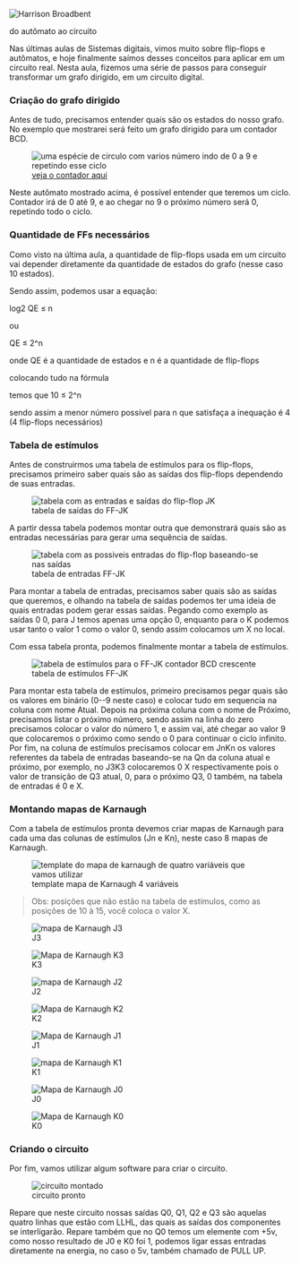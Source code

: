 




![[Harrison
Broadbent](https://unsplash.com/@harrisonbroadbent)](https://cdn-images-1.medium.com/max/800/0*EbHGCP_jOdFYfQ4I)


do autômato ao circuito

Nas últimas aulas de Sistemas digitais, vimos muito sobre flip-flops e
autômatos, e hoje finalmente saímos desses conceitos para aplicar em um
circuito real. Nesta aula, fizemos uma série de passos para conseguir
transformar um grafo dirigido, em um circuito digital.








### Criação do grafo dirigido

Antes de tudo, precisamos entender quais são os estados do nosso grafo.
No exemplo que mostrarei será feito um grafo dirigido para um contador
BCD.

<figure>
<img src="image_134.png"
alt="uma espécie de circulo com varios número indo de 0 a 9 e repetindo esse ciclo" />
<figcaption><a
href="https://automatonsimulator.com/#%7B%22type%22%3A%22DFA%22%2C%22dfa%22%3A%7B%22transitions%22%3A%7B%22start%22%3A%7B%22S%22%3A%22s0%22%7D%2C%22s0%22%3A%7B%22A%22%3A%22s1%22%7D%2C%22s1%22%3A%7B%22B%22%3A%22s2%22%7D%2C%22s2%22%3A%7B%22C%22%3A%22s3%22%7D%2C%22s3%22%3A%7B%22D%22%3A%22s4%22%7D%2C%22s4%22%3A%7B%22E%22%3A%22s5%22%7D%2C%22s5%22%3A%7B%22F%22%3A%22s6%22%7D%2C%22s6%22%3A%7B%22G%22%3A%22s7%22%7D%2C%22s7%22%3A%7B%22H%22%3A%22s8%22%7D%2C%22s8%22%3A%7B%22I%22%3A%22s9%22%7D%2C%22s9%22%3A%7B%22J%22%3A%22s0%22%7D%7D%2C%22startState%22%3A%22start%22%2C%22acceptStates%22%3A%5B%5D%7D%2C%22states%22%3A%7B%22start%22%3A%7B%7D%2C%22s0%22%3A%7B%22top%22%3A295.99998474121094%2C%22left%22%3A197%2C%22displayId%22%3A%220%20%280000%29%22%7D%2C%22s1%22%3A%7B%22top%22%3A144%2C%22left%22%3A326%2C%22displayId%22%3A%221%20%280001%29%22%7D%2C%22s2%22%3A%7B%22top%22%3A92%2C%22left%22%3A548%2C%22displayId%22%3A%222%20%280010%29%22%7D%2C%22s3%22%3A%7B%22top%22%3A89%2C%22left%22%3A772%2C%22displayId%22%3A%223%20%280011%29%22%7D%2C%22s4%22%3A%7B%22top%22%3A152%2C%22left%22%3A990%2C%22displayId%22%3A%224%20%280100%29%22%7D%2C%22s5%22%3A%7B%22top%22%3A289.99998474121094%2C%22left%22%3A1076%2C%22displayId%22%3A%225%20%280101%29%22%7D%2C%22s6%22%3A%7B%22top%22%3A448.99998474121094%2C%22left%22%3A880%2C%22displayId%22%3A%226%20%280110%29%22%7D%2C%22s7%22%3A%7B%22top%22%3A487.99998474121094%2C%22left%22%3A656%2C%22displayId%22%3A%227%20%280111%29%22%7D%2C%22s8%22%3A%7B%22top%22%3A448.99998474121094%2C%22left%22%3A477%2C%22displayId%22%3A%228%20%281000%29%22%7D%2C%22s9%22%3A%7B%22top%22%3A398.99998474121094%2C%22left%22%3A281%2C%22displayId%22%3A%229%20%281001%29%22%7D%7D%2C%22transitions%22%3A%5B%7B%22stateA%22%3A%22start%22%2C%22label%22%3A%22S%22%2C%22stateB%22%3A%22s0%22%7D%2C%7B%22stateA%22%3A%22s0%22%2C%22label%22%3A%22A%22%2C%22stateB%22%3A%22s1%22%7D%2C%7B%22stateA%22%3A%22s1%22%2C%22label%22%3A%22B%22%2C%22stateB%22%3A%22s2%22%7D%2C%7B%22stateA%22%3A%22s2%22%2C%22label%22%3A%22C%22%2C%22stateB%22%3A%22s3%22%7D%2C%7B%22stateA%22%3A%22s3%22%2C%22label%22%3A%22D%22%2C%22stateB%22%3A%22s4%22%7D%2C%7B%22stateA%22%3A%22s4%22%2C%22label%22%3A%22E%22%2C%22stateB%22%3A%22s5%22%7D%2C%7B%22stateA%22%3A%22s5%22%2C%22label%22%3A%22F%22%2C%22stateB%22%3A%22s6%22%7D%2C%7B%22stateA%22%3A%22s6%22%2C%22label%22%3A%22G%22%2C%22stateB%22%3A%22s7%22%7D%2C%7B%22stateA%22%3A%22s7%22%2C%22label%22%3A%22H%22%2C%22stateB%22%3A%22s8%22%7D%2C%7B%22stateA%22%3A%22s8%22%2C%22label%22%3A%22I%22%2C%22stateB%22%3A%22s9%22%7D%2C%7B%22stateA%22%3A%22s9%22%2C%22label%22%3A%22J%22%2C%22stateB%22%3A%22s0%22%7D%5D%2C%22bulkTests%22%3A%7B%22accept%22%3A%22%22%2C%22reject%22%3A%22%22%7D%7D">veja
o contador aqui</a></figcaption>
</figure>

Neste autômato mostrado acima, é possível entender que teremos um ciclo.
Contador irá de 0 até 9, e ao chegar no 9 o próximo número será 0,
repetindo todo o ciclo.








### Quantidade de FFs necessários

Como visto na última aula, a quantidade de flip-flops usada em um
circuito vai depender diretamente da quantidade de estados do grafo
(nesse caso 10 estados).

Sendo assim, podemos usar a equação:

log2 QE ≤ n

ou

QE ≤ 2\^n

onde QE é a quantidade de estados e n é a quantidade de flip-flops

colocando tudo na fórmula

temos que 10 ≤ 2\^n

sendo assim a menor número possível para n que satisfaça a inequação é 4
(4 flip-flops necessários)








### Tabela de estímulos

Antes de construirmos uma tabela de estímulos para os flip-flops,
precisamos primeiro saber quais são as saídas dos flip-flops dependendo
de suas entradas.

<figure>
<img src="image_135.png"
alt="tabela com as entradas e saídas do flip-flop JK" />
<figcaption>tabela de saídas do FF-JK</figcaption>
</figure>

A partir dessa tabela podemos montar outra que demonstrará quais são as
entradas necessárias para gerar uma sequência de saídas.

<figure>
<img src="image_136.png"
alt="tabela com as possiveis entradas do flip-flop baseando-se nas saídas" />
<figcaption>tabela de entradas FF-JK</figcaption>
</figure>

Para montar a tabela de entradas, precisamos saber quais são as saídas
que queremos, e olhando na tabela de saídas podemos ter uma ideia de
quais entradas podem gerar essas saídas. Pegando como exemplo as saídas
0 0, para J temos apenas uma opção 0, enquanto para o K podemos usar
tanto o valor 1 como o valor 0, sendo assim colocamos um X no local.

Com essa tabela pronta, podemos finalmente montar a tabela de estímulos.

<figure>
<img src="image_137.png"
alt="tabela de estímulos para o FF-JK contador BCD crescente" />
<figcaption>tabela de estímulos FF-JK</figcaption>
</figure>

Para montar esta tabela de estímulos, primeiro precisamos pegar quais
são os valores em binário (0--9 neste caso) e colocar tudo em sequencia
na coluna com nome Atual. Depois na próxima coluna com o nome de
Próximo, precisamos listar o próximo número, sendo assim na linha do
zero precisamos colocar o valor do número 1, e assim vai, até chegar ao
valor 9 que colocaremos o próximo como sendo o 0 para continuar o ciclo
infinito. Por fim, na coluna de estímulos precisamos colocar em JnKn os
valores referentes da tabela de entradas baseando-se na Qn da coluna
atual e próximo, por exemplo, no J3K3 colocaremos 0 X respectivamente
pois o valor de transição de Q3 atual, 0, para o próximo Q3, 0 também,
na tabela de entradas é 0 e X.








### Montando mapas de Karnaugh

Com a tabela de estímulos pronta devemos criar mapas de Karnaugh para
cada uma das colunas de estímulos (Jn e Kn), neste caso 8 mapas de
Karnaugh.

<figure>
<img src="image_138.png"
alt="template do mapa de karnaugh de quatro variáveis que vamos utilizar" />
<figcaption>template mapa de Karnaugh 4 variáveis</figcaption>
</figure>

> Obs: posições que não estão na tabela de estímulos, como as posições
> de 10 à 15, você coloca o valor X.

<figure>
<img src="image_139.png" alt="mapa de Karnaugh J3" />
<figcaption>J3</figcaption>
</figure>

<figure>
<img src="image_140.png" alt="Mapa de Karnaugh K3" />
<figcaption>K3</figcaption>
</figure>

<figure>
<img src="image_141.png" alt="mapa de Karnaugh J2" />
<figcaption>J2</figcaption>
</figure>

<figure>
<img src="image_142.png" alt="Mapa de Karnaugh K2" />
<figcaption>K2</figcaption>
</figure>

<figure>
<img src="image_143.png" alt="Mapa de Karnaugh J1" />
<figcaption>J1</figcaption>
</figure>

<figure>
<img src="image_144.png" alt="mapa de Karnaugh K1" />
<figcaption>K1</figcaption>
</figure>

<figure>
<img src="image_145.png" alt="Mapa de Karnaugh J0" />
<figcaption>J0</figcaption>
</figure>

<figure>
<img src="image_146.png" alt="Mapa de Karnaugh K0" />
<figcaption>K0</figcaption>
</figure>








### Criando o circuito

Por fim, vamos utilizar algum software para criar o circuito.

<figure>
<img src="image_147.png" alt="circuito montado" />
<figcaption>circuito pronto</figcaption>
</figure>

Repare que neste circuito nossas saídas Q0, Q1, Q2 e Q3 são aquelas
quatro linhas que estão com LLHL, das quais as saídas dos componentes se
interligarão. Repare também que no Q0 temos um elemente com +5v, como
nosso resultado de J0 e K0 foi 1, podemos ligar essas entradas
diretamente na energia, no caso o 5v, também chamado de PULL UP.


